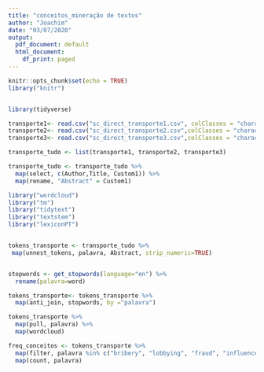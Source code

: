 ```yaml
---
title: "conceitos_mineração de textos"
author: "Joachim"
date: "03/07/2020"
output:
  pdf_document: default
  html_document:
    df_print: paged
---
```


```r
knitr::opts_chunk$set(echo = TRUE)
library("knitr")


library(tidyverse)
```

```r
transporte1<- read.csv("sc_direct_transporte1.csv", colClasses = "character")
transporte2<- read.csv("sc_direct_transporte2.csv",colClasses = "character") 
transporte3<- read.csv("sc_direct_transporte3.csv",colClasses = "character") 

transporte_tudo <- list(transporte1, transporte2, transporte3)

transporte_tudo <- transporte_tudo %>% 
  map(select, c(Author,Title, Custom1)) %>% 
  map(rename, "Abstract" = Custom1)
```

```r
library("wordcloud")
library("tm")
library("tidytext")
library("textstem")
library("lexiconPT")


tokens_transporte <- transporte_tudo %>%
 map(unnest_tokens, palavra, Abstract, strip_numeric=TRUE) 


stopwords <- get_stopwords(language="en") %>%
  rename(palavra=word)

tokens_transporte<- tokens_transporte %>%
  map(anti_join, stopwords, by ="palavra")
```


```r
tokens_transporte %>%  
  map(pull, palavra) %>% 
  map(wordcloud)


```

```r


freq_conceitos <- tokens_transporte %>%  
  map(filter, palavra %in% c("bribery", "lobbying", "fraud", "influence", "abuse", "capture", "nepotism", "extortion", "Grand" , "Petty", "corruption") ) %>% 
  map(count, palavra)


```


```r

```

